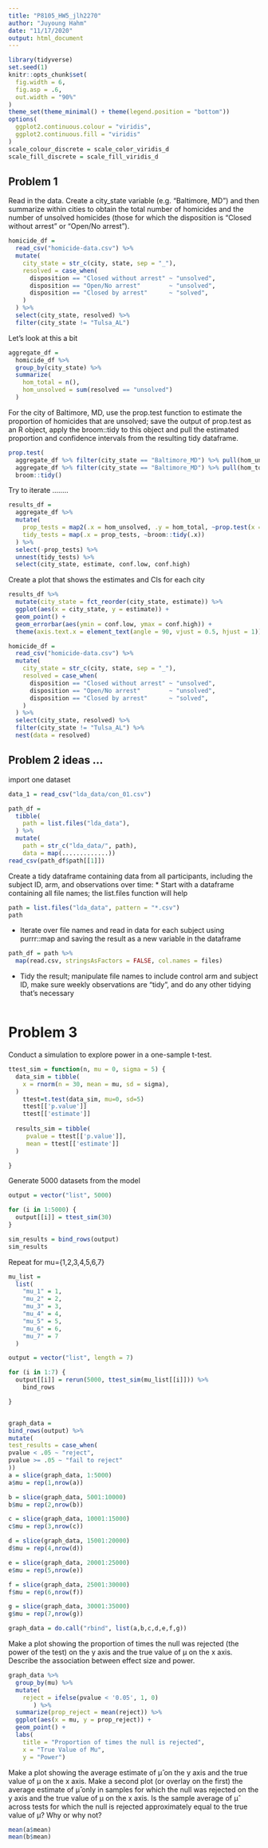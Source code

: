 ```yaml
---
title: "P8105_HW5_jlh2270"
author: "Juyoung Hahm"
date: "11/17/2020"
output: html_document
---
```

```r
library(tidyverse)
set.seed(1)
knitr::opts_chunk$set(
  fig.width = 6,
  fig.asp = .6,
  out.width = "90%"
)
theme_set(theme_minimal() + theme(legend.position = "bottom"))
options(
  ggplot2.continuous.colour = "viridis",
  ggplot2.continuous.fill = "viridis"
)
scale_colour_discrete = scale_color_viridis_d
scale_fill_discrete = scale_fill_viridis_d
```


## Problem 1

Read in the data.
Create a city_state variable (e.g. “Baltimore, MD”) and then summarize within cities to obtain the total number of homicides and the number of unsolved homicides (those for which the disposition is “Closed without arrest” or “Open/No arrest”).
```r
homicide_df = 
  read_csv("homicide-data.csv") %>% 
  mutate(
    city_state = str_c(city, state, sep = "_"),
    resolved = case_when(
      disposition == "Closed without arrest" ~ "unsolved",
      disposition == "Open/No arrest"        ~ "unsolved",
      disposition == "Closed by arrest"      ~ "solved",
    )
  ) %>% 
  select(city_state, resolved) %>% 
  filter(city_state != "Tulsa_AL")
```


Let's look at this a bit

```r
aggregate_df = 
  homicide_df %>% 
  group_by(city_state) %>% 
  summarize(
    hom_total = n(),
    hom_unsolved = sum(resolved == "unsolved")
  )
```

For the city of Baltimore, MD, use the prop.test function to estimate the proportion of homicides that are unsolved; save the output of prop.test as an R object, apply the broom::tidy to this object and pull the estimated proportion and confidence intervals from the resulting tidy dataframe.
```r
prop.test(
  aggregate_df %>% filter(city_state == "Baltimore_MD") %>% pull(hom_unsolved), 
  aggregate_df %>% filter(city_state == "Baltimore_MD") %>% pull(hom_total)) %>% 
  broom::tidy()
```

Try to iterate ........

```r
results_df = 
  aggregate_df %>% 
  mutate(
    prop_tests = map2(.x = hom_unsolved, .y = hom_total, ~prop.test(x = .x, n = .y)),
    tidy_tests = map(.x = prop_tests, ~broom::tidy(.x))
  ) %>% 
  select(-prop_tests) %>% 
  unnest(tidy_tests) %>% 
  select(city_state, estimate, conf.low, conf.high)
```


Create a plot that shows the estimates and CIs for each city
```r
results_df %>% 
  mutate(city_state = fct_reorder(city_state, estimate)) %>% 
  ggplot(aes(x = city_state, y = estimate)) +
  geom_point() + 
  geom_errorbar(aes(ymin = conf.low, ymax = conf.high)) + 
  theme(axis.text.x = element_text(angle = 90, vjust = 0.5, hjust = 1))
```



```r
homicide_df = 
  read_csv("homicide-data.csv") %>% 
  mutate(
    city_state = str_c(city, state, sep = "_"),
    resolved = case_when(
      disposition == "Closed without arrest" ~ "unsolved",
      disposition == "Open/No arrest"        ~ "unsolved",
      disposition == "Closed by arrest"      ~ "solved",
    )
  ) %>% 
  select(city_state, resolved) %>% 
  filter(city_state != "Tulsa_AL") %>% 
  nest(data = resolved)
```





## Problem 2 ideas ...

import one dataset 

```r
data_1 = read_csv("lda_data/con_01.csv")
```

```r
path_df = 
  tibble(
    path = list.files("lda_data"),
  ) %>% 
  mutate(
    path = str_c("lda_data/", path),
    data = map(.............))
read_csv(path_df$path[[1]])
```

Create a tidy dataframe containing data from all participants, including the subject ID, arm, and observations over time:
* Start with a dataframe containing all file names; the list.files function will help
```r
path = list.files("lda_data", pattern = "*.csv")
path
```

* Iterate over file names and read in data for each subject using purrr::map and saving the result as a new variable in the dataframe
```r
path_df = path %>% 
  map(read.csv, stringsAsFactors = FALSE, col.names = files)
```

* Tidy the result; manipulate file names to include control arm and subject ID, make sure weekly observations are “tidy”, and do any other tidying that’s necessary
```r

```

# Problem 3
Conduct a simulation to explore power in a one-sample t-test.
```r
ttest_sim = function(n, mu = 0, sigma = 5) {
  data_sim = tibble(
    x = rnorm(n = 30, mean = mu, sd = sigma),
  )
    ttest=t.test(data_sim, mu=0, sd=5)
    ttest[['p.value']]
    ttest[['estimate']]
   
  results_sim = tibble(
     pvalue = ttest[['p.value']],
     mean = ttest[['estimate']]
  )

}
```
Generate 5000 datasets from the model
```r
output = vector("list", 5000)

for (i in 1:5000) {
  output[[i]] = ttest_sim(30)
}

sim_results = bind_rows(output)
sim_results
```

Repeat for mu={1,2,3,4,5,6,7}
```r
mu_list =
  list(
    "mu_1" = 1,
    "mu_2" = 2,
    "mu_3" = 3,
    "mu_4" = 4,
    "mu_5" = 5,
    "mu_6" = 6,
    "mu_7" = 7
  )

output = vector("list", length = 7)

for (i in 1:7) {
  output[[i]] = rerun(5000, ttest_sim(mu_list[[i]])) %>% 
    bind_rows

}


graph_data =
bind_rows(output) %>%
mutate(
test_results = case_when(
pvalue < .05 ~ "reject",
pvalue >= .05 ~ "fail to reject"
))
a = slice(graph_data, 1:5000)
a$mu = rep(1,nrow(a))

b = slice(graph_data, 5001:10000)
b$mu = rep(2,nrow(b))

c = slice(graph_data, 10001:15000)
c$mu = rep(3,nrow(c))

d = slice(graph_data, 15001:20000)
d$mu = rep(4,nrow(d))

e = slice(graph_data, 20001:25000)
e$mu = rep(5,nrow(e))

f = slice(graph_data, 25001:30000)
f$mu = rep(6,nrow(f))

g = slice(graph_data, 30001:35000)
g$mu = rep(7,nrow(g))

graph_data = do.call("rbind", list(a,b,c,d,e,f,g))

```
Make a plot showing the proportion of times the null was rejected (the power of the test) on the y axis and the true value of μ on the x axis. Describe the association between effect size and power.
```r
graph_data %>% 
  group_by(mu) %>%
  mutate(
    reject = ifelse(pvalue < '0.05', 1, 0)
       ) %>% 
  summarize(prop_reject = mean(reject)) %>% 
  ggplot(aes(x = mu, y = prop_reject)) +
  geom_point() +
  labs(
    title = "Proportion of times the null is rejected",
    x = "True Value of Mu",
    y = "Power")
```
Make a plot showing the average estimate of μ̂ on the y axis and the true value of μ on the x axis. Make a second plot (or overlay on the first) the average estimate of μ̂ only in samples for which the null was rejected on the y axis and the true value of μ on the x axis. Is the sample average of μ̂ across tests for which the null is rejected approximately equal to the true value of μ? Why or why not?
```r
mean(a$mean)
mean(b$mean)
```

